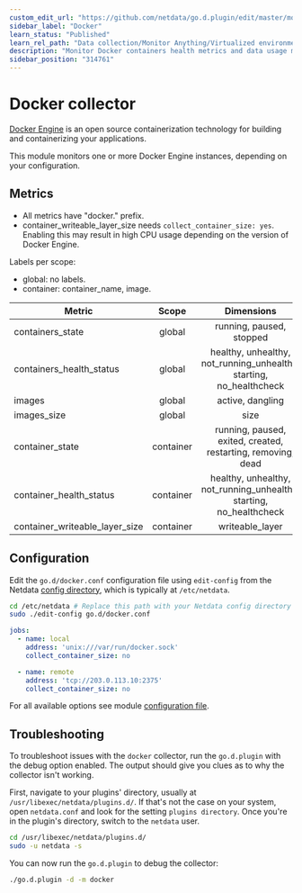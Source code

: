 ```yaml
---
custom_edit_url: "https://github.com/netdata/go.d.plugin/edit/master/modules/docker/README.md"
sidebar_label: "Docker"
learn_status: "Published"
learn_rel_path: "Data collection/Monitor Anything/Virtualized environments"
description: "Monitor Docker containers health metrics and data usage metrics."
sidebar_position: "314761"
---
```



# Docker collector

[Docker Engine](https://docs.docker.com/engine/) is an open source containerization technology for building and
containerizing your applications.

This module monitors one or more Docker Engine instances, depending on your configuration.

## Metrics

- All metrics have "docker." prefix.
- container_writeable_layer_size needs `collect_container_size: yes`. Enabling this may result in high CPU usage
  depending on the version of Docker Engine.

Labels per scope:

- global: no labels.
- container: container_name, image.

| Metric                         |   Scope   |                             Dimensions                              |   Units    |
|--------------------------------|:---------:|:-------------------------------------------------------------------:|:----------:|
| containers_state               |  global   |                      running, paused, stopped                       | containers |
| containers_health_status       |  global   | healthy, unhealthy, not_running_unhealthy, starting, no_healthcheck | containers |
| images                         |  global   |                          active, dangling                           |   images   |
| images_size                    |  global   |                                size                                 |   bytes    |
| container_state                | container |    running, paused, exited, created, restarting, removing, dead     |   state    |
| container_health_status        | container | healthy, unhealthy, not_running_unhealthy, starting, no_healthcheck |   status   |
| container_writeable_layer_size | container |                           writeable_layer                           |    size    |

## Configuration

Edit the `go.d/docker.conf` configuration file using `edit-config` from the
Netdata [config directory](/docs/getting-started/manage-and-configure/configuration), which is typically
at `/etc/netdata`.

```bash
cd /etc/netdata # Replace this path with your Netdata config directory
sudo ./edit-config go.d/docker.conf
```

```yaml
jobs:
  - name: local
    address: 'unix:///var/run/docker.sock'
    collect_container_size: no

  - name: remote
    address: 'tcp://203.0.113.10:2375'
    collect_container_size: no
```

For all available options see
module [configuration file](https://github.com/netdata/go.d.plugin/blob/master/config/go.d/docker.conf).

## Troubleshooting

To troubleshoot issues with the `docker` collector, run the `go.d.plugin` with the debug option enabled. The output
should give you clues as to why the collector isn't working.

First, navigate to your plugins' directory, usually at `/usr/libexec/netdata/plugins.d/`. If that's not the case on your
system, open `netdata.conf` and look for the setting `plugins directory`. Once you're in the plugin's directory, switch
to the `netdata` user.

```bash
cd /usr/libexec/netdata/plugins.d/
sudo -u netdata -s
```

You can now run the `go.d.plugin` to debug the collector:

```bash
./go.d.plugin -d -m docker
```
